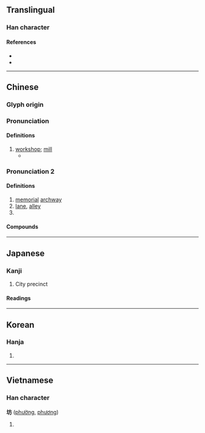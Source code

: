 {{character info/new}}
==Translingual==

===Han character===
{{Han char|rn=32|rad=土|as=04|sn=7|four=40127|canj=GYHS|ids=⿰土方}}

====References====
* {{Han ref|kx=0225.070|dkj=04924|dj=0459.270|hdz=10427.010|uh=574A|ud=22346|bh=A77B|bd=42875}}
* {{R:cedict}}

----

==Chinese==
{{zh-forms}}

===Glyph origin===
{{Han etym}}

===Pronunciation===
{{zh-pron
|m=坊
|c=fong4
|h=pfs=
|md=
|mn=hong/qz,xm,zz:hóng/hng
|mn_note=hong/hóng - literary; hng - vernacular
|w=
|mc=y
|oc=y
|cat=
}}

====Definitions====
{{zh-hanzi}}

# [[workshop]]; [[mill]]
#* {{zh-x|牛 巷 坊|Cow alley '''workshop'''.|ref=Modern [[toponym]] in [[Shenzhen]]'s Huaqiangbei district.}}

{{zh-der|工坊|坊間|磨坊|工坊|街坊|牌坊|茶坊|磨坊主|烘焙坊|槽坊|碾坊}}

===Pronunciation 2===
{{zh-pron|
|m=fāng
|c=fong1
|cat=n,pn 
}}

====Definitions====
# [[memorial]] [[archway]]
# [[lane]], [[alley]]
# {{surname|lang=zh}}

====Compounds====
{{zh-der|坊間|街坊|牌坊|街坊鄰里|街坊四鄰|又想當婊子又想立牌坊|廊坊|濰坊|坊間傳言|坊子}}
----

==Japanese==

===Kanji===
{{ja-kanji|grade=c|rs=土04}}

# City precinct

====Readings====
{{ja-readings
|goon=ぼう<ばう
|kanon=ほう<はう
|kanyoon=ぼっ
|kun=
}}

{{attn|ja|kun also まち, へや, てら?}}

----

==Korean==

===Hanja===
{{ko-hanja|hangeul=[[방]]|rv=bang|mr=pang}}

# {{defn|lang=ko|sort=土04}}

----

==Vietnamese==

===Han character===
'''坊''' ([[phường]], [[phương]])

# {{han tu form of|[[phường]]|ward}}